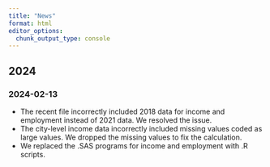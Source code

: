 ```yaml
---
title: "News"
format: html
editor_options: 
  chunk_output_type: console
---
```


## 2024

### 2024-02-13

* The recent file incorrectly included 2018 data for income and employment instead of 2021 data. We resolved the issue. 
* The city-level income data incorrectly included missing values coded as large values. We dropped the missing values to fix the calculation.
* We replaced the .SAS programs for income and employment with .R scripts.

